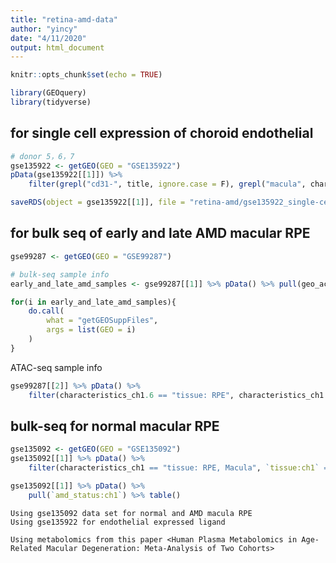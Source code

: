 ```yaml
---
title: "retina-amd-data"
author: "yincy"
date: "4/11/2020"
output: html_document
---
```


```r
knitr::opts_chunk$set(echo = TRUE)
```


```r
library(GEOquery)
library(tidyverse)
```


## for single cell expression of choroid endothelial  
```r
# donor 5，6，7
gse135922 <- getGEO(GEO = "GSE135922")
pData(gse135922[[1]]) %>% 
    filter(grepl("cd31-", title, ignore.case = F), grepl("macula", characteristics_ch1.3, ignore.case = F))
```

```r
saveRDS(object = gse135922[[1]], file = "retina-amd/gse135922_single-cell_sample_info.rds")
```



## for bulk seq of early and late AMD macular RPE  
```r
gse99287 <- getGEO(GEO = "GSE99287")

# bulk-seq sample info
early_and_late_amd_samples <- gse99287[[1]] %>% pData() %>% pull(geo_accession)
```


```r
for(i in early_and_late_amd_samples){
    do.call(
        what = "getGEOSuppFiles", 
        args = list(GEO = i)
    )
}
```


ATAC-seq sample info  
```r
gse99287[[2]] %>% pData() %>% 
    filter(characteristics_ch1.6 == "tissue: RPE", characteristics_ch1.7 == "location: Macula")
```

## bulk-seq for normal macular RPE  
```r
gse135092 <- getGEO(GEO = "GSE135092")
gse135092[[1]] %>% pData() %>% 
    filter(characteristics_ch1 == "tissue: RPE, Macula", `tissue:ch1` == "RPE, Macula", `amd_status:ch1` == "Control")
```


```r
gse135092[[1]] %>% pData() %>% 
    pull(`amd_status:ch1`) %>% table()
```



```
Using gse135092 data set for normal and AMD macula RPE 
Using gse135922 for endothelial expressed ligand

Using metabolomics from this paper <Human Plasma Metabolomics in Age-Related Macular Degeneration: Meta-Analysis of Two Cohorts>
```








